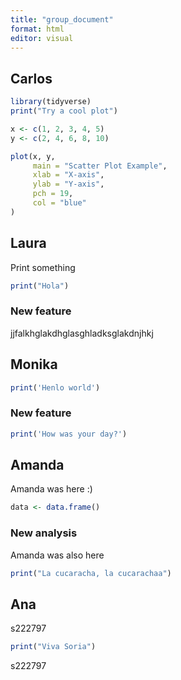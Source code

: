 ```yaml
---
title: "group_document"
format: html
editor: visual
---
```


## Carlos

```r

library(tidyverse)
print("Try a cool plot")

x <- c(1, 2, 3, 4, 5)
y <- c(2, 4, 6, 8, 10)

plot(x, y, 
     main = "Scatter Plot Example",
     xlab = "X-axis",
     ylab = "Y-axis",
     pch = 19,       
     col = "blue"
)

```

## Laura

Print something

```r
print("Hola")
```

### New feature

jjfalkhglakdhglasghladksglakdnjhkj

## Monika

```r
print('Henlo world')
```

### New feature

```r
print('How was your day?')
```

## Amanda

Amanda was here :)

```r
data <- data.frame()

```

### New analysis

Amanda was also here

```r
print("La cucaracha, la cucarachaa")
```

## Ana

s222797

```r
print("Viva Soria")
```

s222797
